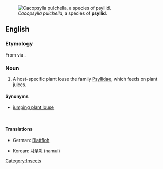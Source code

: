 [[Image:Cacopsylla-pulchella-03.jpg|thumb|''Cacopsylla pulchella'', a species of '''psyllid'''.]]
==English==

===Etymology===

From {{etyl|grc}} {{term|sc=Grek|tr=psúlla|ψύλλα}} via {{etyl|NL.}} {{term|psylla}}.

===Noun===
{{en-noun}}
{{wikipedia}}

# A host-specific plant louse the family [[Psyllidae]], which feeds on plant juices.

====Synonyms====
* [[jumping plant louse]]

<br clear="all"/>

====Translations====
{{trans-top|jumping plant louse}}
* German: [[Blattfloh]] {{m}}
{{trans-mid}}
* Korean: [[나무이]] (namui)
{{trans-bottom}}

[[Category:Insects]]